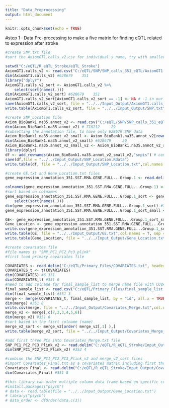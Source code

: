 ```yaml
---
title: "Data_Preprocessing"
output: html_document
---
```


```r
knitr::opts_chunk$set(echo = TRUE)
```

#step 1 : Data Pre-processing to make a five matrix for finding eQTL related to expression after stroke

```r
#create SNP.txt file
#sort the AxiomGT1.calls_v2.csv for individual's name, try with smaller names.

setwd("C:/eQTL/R_eQTL_Stroke/eQTL_Stroke")
AxiomGT1.calls_v2 <- read.csv("C:/eQTL/SNP/SNP_calls_351_eQTL/AxiomGT1.calls_v2.csv", row.names = 1)
dim(AxiomGT1.calls_v2) #628679    351
library("dplyr")
AxiomGT1.calls_v2_sort <- AxiomGT1.calls_v2 %>% 
    select(sort(names(.)))
dim(AxiomGT1.calls_v2_sort) #628679    351
AxiomGT1.calls_v2_sort[AxiomGT1.calls_v2_sort == -1] <- NA # -1 in our data is equal missing data
save(AxiomGT1.calls_v2_sort, file = "../../Input_Output/AxiomGT1.calls_v2_sort.Rdata")
write.table(AxiomGT1.calls_v2_sort, file = "../../Input_Output/SNP.txt",col.names = T, sep = "\t")
```


```r
#create SNP_Location file
Axiom_BioBank1.na35.annot_v2 <- read.csv("C:/eQTL/SNP/SNP_calls_351_eQTL/Axiom_BioBank1.na35.annot_v2.csv", row.names = 1)
dim(Axiom_BioBank1.na35.annot_v2) # 718212     29
#subsetting the annotation file, to have only 628679 SNP data
Axiom_BioBank1.na35.annot_v2_small <- Axiom_BioBank1.na35.annot_v2[rownames(AxiomGT1.calls_v2_sort), ]
dim(Axiom_BioBank1.na35.annot_v2_small) #628679     29
Axiom_BioBank1.na35.annot_v2_small_v2 <- Axiom_BioBank1.na35.annot_v2_small[,c(4,5)] #dim 628679      2
library(dplyr)
df <- add_rownames(Axiom_BioBank1.na35.annot_v2_small_v2,"snpis") # convert rownames to first colname dim 628679 3
save(df,file = "../../Input_Output/SNP_Location.Rdata")
write.table(df, file = "../../Input_Output/SNP_Location.txt",col.names =  T , sep = "\t")
```


```r
#create GE.txt and Gene_Location.txt files
gene_expression_annotation_351.SST.RMA.GENE.FULL...Group.1 <- read.delim("C:/eQTL/GENE/Picked_Files/gene_expression_351/gene_expression_annotation_351.SST-RMA-GENE-FULL - Group 1.TXT", row.names=1)

colnames(gene_expression_annotation_351.SST.RMA.GENE.FULL...Group.1) <- sub(x = colnames(gene_expression_annotation_351.SST.RMA.GENE.FULL...Group.1), pattern = "_HTA*.*", replacement ="") #remove colnames's tail #dim 351
#sort based on colnames
gene_expression_annotation_351.SST.RMA.GENE.FULL...Group.1_sort <- gene_expression_annotation_351.SST.RMA.GENE.FULL...Group.1 %>% 
    select(sort(names(.)))
dim(gene_expression_annotation_351.SST.RMA.GENE.FULL...Group.1_sort) #70523   364
gene_expression_annotation_351.SST.RMA.GENE.FULL...Group.1_sort_small <- gene_expression_annotation_351.SST.RMA.GENE.FULL...Group.1_sort[,-c(1,3,4,5,6,7,8,11,12,13)] #Subset start and end with chr dim 70523 354

GE<- gene_expression_annotation_351.SST.RMA.GENE.FULL...Group.1_sort_small[,c(-1,-2,-3)] # 70523   351
Gene_Location <- gene_expression_annotation_351.SST.RMA.GENE.FULL...Group.1_sort_small[,c(1,2,3)]
write.csv(gene_expression_annotation_351.SST.RMA.GENE.FULL...Group.1_sort_small, file = "../../Input_Output/GE_Location.txt",col.names = F, sep = "\t")
write.table(GE, file = "../../Input_Output/GE.txt",col.names = T, sep = "\t") #removing 2995 genes, these genes are control genes.
write.table(Gene_Location, file = "../../Input_Output/Gene_Location.txt",col.names =T, sep = "\t")
```

```r
#create covariates file
#file names is "SNP_PC1_PC2_Pc3_plink"
#first load primary covariates file

COVARIATES <- read.delim("C:/eQTL/Primary_Files/COVARIATES.txt", header=FALSE, row.names=1)
COVARIATES_t <- t(COVARIATES)
dim(COVARIATES) #6 351
dim(COVARIATES_t) #351 6
#need to add colname for final_sample_list to merge name file with COVARIATES file
final_sample_list <- read.csv("C:/eQTL/Primary_Files/final_sample_list.csv")
dim(final_sample_list) #351 3
merge <- merge(COVARIATES_t, final_sample_list, by = "id", all.x = TRUE, sort =TRUE) #now I get name for each id in COVARIATES file
dim(merge) #351 8
write.csv(merge, file = "../../Input_Output/Covariates_Merge.txt",col.names = F)
merge_v2 <- merge[,c(7,2,3,4,5,6)]
dim(merge_v2) #351 6
#sort based in the fisrt colname (name)
merge_v2_sort <- merge_v2[order( merge_v2[,1] ),]
write.table(merge_v2_sort, file = "../../Input_Output/Covariates_Merge_v2_sort.txt",col.names = F,sep = "\t")
```

```r
#add first three PCs into Covariates_Merge.txt file
SNP_PC1_PC2_PC3_Plink_v2 <- read.delim("C:/eQTL/R_eQTL_Stroke/Input_Output/SNP_PC1_PC2_PC3_Plink_v2.txt", header=FALSE)
dim(SNP_PC1_PC2_PC3_Plink_v2) #352 4

```

```r
#combine the SNP_PC1_PC2_PC3_Plink_v2 and merge_v2_sort files
#import Covariates_Final.txt as a covariates matrix including first three PCs
Covariates_Final <- read.delim("C:/eQTL/R_eQTL_Stroke/Input_Output/Covariates_Final.txt", row.names=1)
dim(Covariates_Final) #351 8 
```

```r
#this library can order multiple column data frame based on specific column
#install.packages("psych")
# data <- read.table(file = "../../Input_Output/Gene_Location.txt")
# library("psych")
# data_order <- dfOrder(data,c(3))

```

